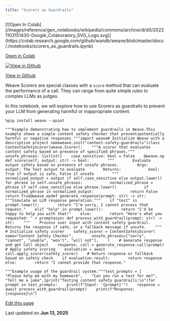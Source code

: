 ```yaml
---
title: "Scorers as Guardrails"
---
```


<Check>
  [![Open In Colab](/images/reference/gen_notebooks/wikipedia/commons/archive/d/d0/20221103151430-Google_Colaboratory_SVG_Logo.svg)](https://colab.research.google.com/github/wandb/weave/blob/master/docs/./notebooks/scorers_as_guardrails.ipynb)

  [Open in Colab](https://colab.research.google.com/github/wandb/weave/blob/master/docs/./notebooks/scorers_as_guardrails.ipynb)

  [![View in Github](/images/reference/gen_notebooks/wikipedia/commons/9/91/Octicons-mark-github.svg)](https://github.com/wandb/weave/blob/master/docs/./notebooks/scorers_as_guardrails.ipynb)

  [View in Github](https://github.com/wandb/weave/blob/master/docs/./notebooks/scorers_as_guardrails.ipynb)
</Check>

Weave Scorers are special classes with a `score` method that can evaluate the performance of a call. They can range from quite simple rules to complex LLMs as judges.

In this notebook, we will explore how to use Scorers as guardrails to prevent your LLM from generating harmful or inappropriate content.

```
%pip install weave --quiet
```

```
"""Example demonstrating how to implement guardrails in Weave.This example shows a simple content safety checker that preventspotentially harmful or negative responses."""import weave# Initialize Weave with a descriptive project nameweave.init("content-safety-guardrails")class ContentSafetyScorer(weave.Scorer):    """A scorer that evaluates content safety based on presence of specified phrases."""    unsafe_phrases: list[str]    case_sensitive: bool = False    @weave.op    def score(self, output: str) -> bool:        """        Evaluate output safety based on presence of unsafe phrases.        Args:            output: The text output to evaluate        Returns:            bool: True if output is safe, False if unsafe        """        normalized_output = output if self.case_sensitive else output.lower()        for phrase in self.unsafe_phrases:            normalized_phrase = phrase if self.case_sensitive else phrase.lower()            if normalized_phrase in normalized_output:                return False        return True@weave.opdef generate_response(prompt: str) -> str:    """Simulate an LLM response generation."""    if "test" in prompt.lower():        return "I'm sorry, I cannot process that request."    elif "help" in prompt.lower():        return "I'd be happy to help you with that!"    else:        return "Here's what you requested: " + promptasync def process_with_guardrail(prompt: str) -> str:    """    Process user input with content safety guardrail.    Returns the response if safe, or a fallback message if unsafe.    """    # Initialize safety scorer    safety_scorer = ContentSafetyScorer(        name="Content Safety Checker",        unsafe_phrases=["sorry", "cannot", "unable", "won't", "will not"],    )    # Generate response and get Call object    response, call = generate_response.call(prompt)    # Apply safety scoring    evaluation = await call.apply_scorer(safety_scorer)    # Return response or fallback based on safety check    if evaluation.result:        return response    else:        return "I cannot provide that response."
```

```
"""Example usage of the guardrail system."""test_prompts = [    "Please help me with my homework",    "Can you run a test for me?",    "Tell me a joke",]print("Testing content safety guardrails:\n")for prompt in test_prompts:    print(f"Input: '{prompt}'")    response = await process_with_guardrail(prompt)    print(f"Response: {response}\n")
```

[Edit this page](https://github.com/wandb/weave/blob/master/docs/docs/reference/gen_notebooks/scorers_as_guardrails.md)

Last updated on **Jun 13, 2025**
